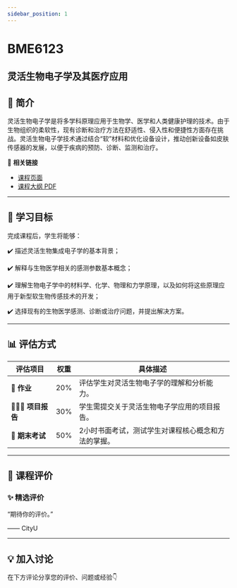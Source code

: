 ```yaml
---
sidebar_position: 1
---
```


# BME6123
## 灵活生物电子学及其医疗应用

## **📘 简介**
灵活生物电子学是将多学科原理应用于生物学、医学和人类健康护理的技术。由于生物组织的柔软性，现有诊断和治疗方法在舒适性、侵入性和便捷性方面存在挑战。灵活生物电子学技术通过结合“软”材料和优化设备设计，推动创新设备如皮肤传感器的发展，以便于疾病的预防、诊断、监测和治疗。

🔗 **相关链接**
- [课程页面](https://www.cityu.edu.hk/catalogue/pg/202526/course/BME6123.htm)
- [课程大纲 PDF](https://www.cityu.edu.hk/catalogue/pg/202526/course/BME6123.pdf)

---

## **🎯 学习目标**

完成课程后，学生将能够：

✔️ 描述灵活生物集成电子学的基本背景；

✔️ 解释与生物医学相关的感测参数基本概念；

✔️ 理解生物电子学中的材料学、化学、物理和力学原理，以及如何将这些原理应用于新型软生物传感技术的开发；

✔️ 选择现有的生物医学感测、诊断或治疗问题，并提出解决方案。

---

## **📊 评估方式**

| **评估项目**          | **权重** | **具体描述**                                                                                     |
|----------------------|---------|-----------------------------------------------------------------------------------------------|
| **📄 作业**           | 20%     | 评估学生对灵活生物电子学的理解和分析能力。                                                        |
| **🧑‍🤝‍🧑 项目报告**   | 30%     | 学生需提交关于灵活生物电子学应用的项目报告。                                                      |
| **📄 期末考试**        | 50%     | 2小时书面考试，测试学生对课程核心概念和方法的掌握。                                              |

---

## **💬 课程评价**

### ✨ **精选评价**
<div className={commentStyles.commentBox}>
    <p className={commentStyles.commentText}>
        “期待你的评价。”
    </p>
    <p className={commentStyles.commentAuthor}>—— CityU</p>
</div>

---

## **💡 加入讨论**

在下方评论分享您的评价、问题或经验👇
<Utterances />
